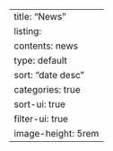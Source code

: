 ---
title: "News"
listing:
  contents: news
  type: default
  sort: "date desc"
  categories: true
  sort-ui: true
  filter-ui: true
  image-height: 5rem
---